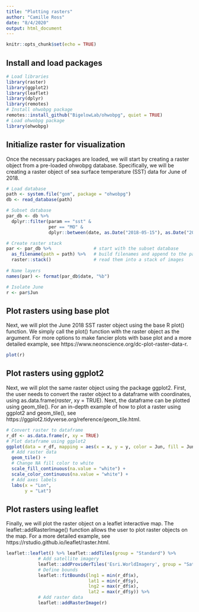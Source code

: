 ```yaml
---
title: "Plotting rasters"
author: "Camille Ross"
date: "8/4/2020"
output: html_document
---
```


```r
knitr::opts_chunk$set(echo = TRUE)
```

## Install and load packages

```r
# Load libraries
library(raster)
library(ggplot2)
library(leaflet)
library(dplyr)
library(remotes)
# Install ohwobpg package
remotes::install_github("BigelowLab/ohwobpg", quiet = TRUE)
# Load ohwobpg package
library(ohwobpg)
```

## Initialize raster for visualization

Once the necessary packages are loaded, we will start by creating a raster object from a pre-loaded ohwobpg database.  Specifically, we will be creating a raster object of sea surface temperature (SST) data for June of 2018.

```r
# Load database
path <- system.file("gom", package = "ohwobpg")
db <- read_database(path)

# Subset database
par_db <- db %>% 
  dplyr::filter(param == "sst" & 
                per == "MO" &
                dplyr::between(date, as.Date("2018-05-15"), as.Date("2018-09-26")))

# Create raster stack
par <- par_db %>%                # start with the subset database
  as_filename(path = path) %>%   # build filenames and append to the path
  raster::stack()                # read them into a stack of images
 
# Name layers
names(par) <- format(par_db$date, "%b")

# Isolate June
r <- par$Jun
```

## Plot rasters using base plot

Next, we will plot the June 2018 SST raster object using the base R plot() function.  We simply call the plot() function with the raster object as the argument.  For more options to make fancier plots with base plot and a more detailed example, see https://www.neonscience.org/dc-plot-raster-data-r.

```r
plot(r)
```

## Plot rasters using ggplot2

Next, we will plot the same raster object using the package ggplot2.  First, the user needs to convert the raster object to a dataframe with coordinates, using as.data.frame(*raster*, xy = TRUE).  Next, the dataframe can be plotted using geom_tile().  For an in-depth example of how to plot a raster using ggplot2 and geom_tile(), see https://ggplot2.tidyverse.org/reference/geom_tile.html. 

```r
# Convert raster to dataframe
r_df <- as.data.frame(r, xy = TRUE)
# Plot dataframe using ggplot2
ggplot(data = r_df, mapping = aes(x = x, y = y, color = Jun, fill = Jun)) +
  # Add raster data
  geom_tile() +
  # Change NA fill color to white
  scale_fill_continuous(na.value = "white") +
  scale_color_continuous(na.value = "white") +
  # Add axes labels
  labs(x = "Lon",
       y = "Lat")
```

## Plot rasters using leaflet

Finally, we will plot the raster object on a leaflet interactive map.  The leaflet::addRasterImage() function allows the user to plot raster objects on the map.  For a more detailed example, see https://rstudio.github.io/leaflet/raster.html.

```r
leaflet::leaflet() %>% leaflet::addTiles(group = "Standard") %>% 
            # Add satellite imagery
            leaflet::addProviderTiles('Esri.WorldImagery', group = "Satellite") %>%
            # Define bounds
            leaflet::fitBounds(lng1 = min(r_df$x), 
                               lat1 = min(r_df$y), 
                               lng2 = max(r_df$x), 
                               lat2 = max(r_df$y)) %>%
            # Add raster data
            leaflet::addRasterImage(r)
```

